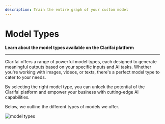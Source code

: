 ```yaml
---
description: Train the entire graph of your custom model
---
```


# Model Types

**Learn about the model types available on the Clarifai platform**
<hr />

Clarifai offers a range of powerful model types, each designed to generate meaningful outputs based on your specific inputs and AI tasks. Whether you're working with images, videos, or texts, there's a perfect model type to cater to your needs.

By selecting the right model type, you can unlock the potential of the Clarifai platform and empower your business with cutting-edge AI capabilities.

Below, we outline the different types of models we offer. 

![model types](/img/others/model-types-homepage.png)

